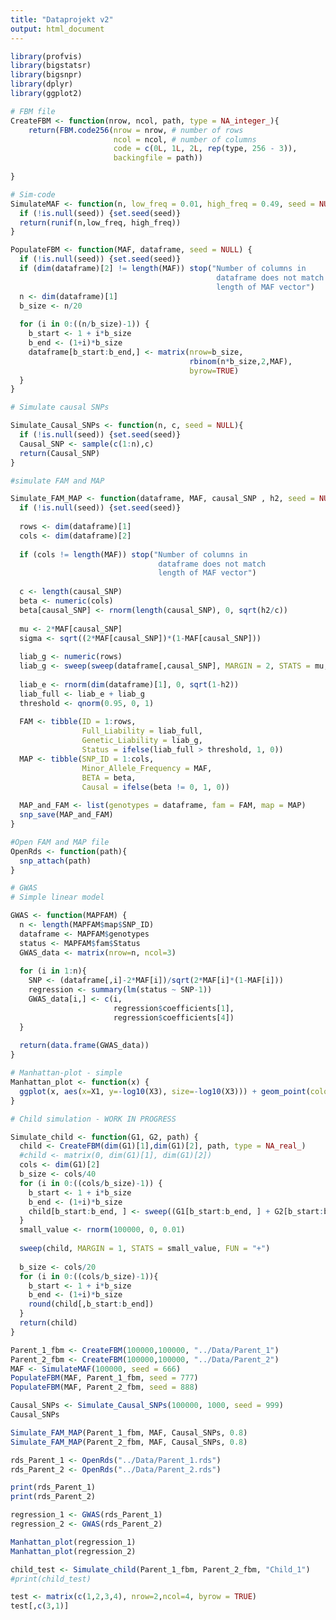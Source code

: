 ```yaml
---
title: "Dataprojekt v2"
output: html_document
---
```


```r
library(profvis)
library(bigstatsr)
library(bigsnpr)
library(dplyr)
library(ggplot2)
```

```r
# FBM file
CreateFBM <- function(nrow, ncol, path, type = NA_integer_){
    return(FBM.code256(nrow = nrow, # number of rows
                       ncol = ncol, # number of columns
                       code = c(0L, 1L, 2L, rep(type, 256 - 3)),
                       backingfile = path)) 
  
}

```


```r
# Sim-code
SimulateMAF <- function(n, low_freq = 0.01, high_freq = 0.49, seed = NULL){
  if (!is.null(seed)) {set.seed(seed)}
  return(runif(n,low_freq, high_freq))
}

PopulateFBM <- function(MAF, dataframe, seed = NULL) {
  if (!is.null(seed)) {set.seed(seed)}
  if (dim(dataframe)[2] != length(MAF)) stop("Number of columns in 
                                              dataframe does not match 
                                              length of MAF vector")
  n <- dim(dataframe)[1]
  b_size <- n/20     
  
  for (i in 0:((n/b_size)-1)) {  
    b_start <- 1 + i*b_size
    b_end <- (1+i)*b_size
    dataframe[b_start:b_end,] <- matrix(nrow=b_size,
                                        rbinom(n*b_size,2,MAF), 
                                        byrow=TRUE)
  }
}

# Simulate causal SNPs

Simulate_Causal_SNPs <- function(n, c, seed = NULL){
  if (!is.null(seed)) {set.seed(seed)}
  Causal_SNP <- sample(c(1:n),c)
  return(Causal_SNP)
}

```


```r
#simulate FAM and MAP

Simulate_FAM_MAP <- function(dataframe, MAF, causal_SNP , h2, seed = NULL) {
  if (!is.null(seed)) {set.seed(seed)}
  
  rows <- dim(dataframe)[1]
  cols <- dim(dataframe)[2]
  
  if (cols != length(MAF)) stop("Number of columns in 
                                 dataframe does not match 
                                 length of MAF vector")
  
  c <- length(causal_SNP)
  beta <- numeric(cols)
  beta[causal_SNP] <- rnorm(length(causal_SNP), 0, sqrt(h2/c))
  
  mu <- 2*MAF[causal_SNP]
  sigma <- sqrt((2*MAF[causal_SNP])*(1-MAF[causal_SNP]))
  
  liab_g <- numeric(rows)
  liab_g <- sweep(sweep(dataframe[,causal_SNP], MARGIN = 2, STATS = mu, FUN = "-"), MARGIN = 2, STATS = sigma, FUN = "/") %*% beta[causal_SNP]
    
  liab_e <- rnorm(dim(dataframe)[1], 0, sqrt(1-h2))
  liab_full <- liab_e + liab_g
  threshold <- qnorm(0.95, 0, 1)
  
  FAM <- tibble(ID = 1:rows, 
                Full_Liability = liab_full, 
                Genetic_Liability = liab_g, 
                Status = ifelse(liab_full > threshold, 1, 0))
  MAP <- tibble(SNP_ID = 1:cols, 
                Minor_Allele_Frequency = MAF, 
                BETA = beta, 
                Causal = ifelse(beta != 0, 1, 0))
  
  MAP_and_FAM <- list(genotypes = dataframe, fam = FAM, map = MAP)
  snp_save(MAP_and_FAM)
}

#Open FAM and MAP file
OpenRds <- function(path){
  snp_attach(path)  
}

```

```r
# GWAS
# Simple linear model

GWAS <- function(MAPFAM) {
  n <- length(MAPFAM$map$SNP_ID)
  dataframe <- MAPFAM$genotypes
  status <- MAPFAM$fam$Status 
  GWAS_data <- matrix(nrow=n, ncol=3)
  
  for (i in 1:n){
    SNP <- (dataframe[,i]-2*MAF[i])/sqrt(2*MAF[i]*(1-MAF[i]))
    regression <- summary(lm(status ~ SNP-1))
    GWAS_data[i,] <- c(i,
                       regression$coefficients[1],
                       regression$coefficients[4])
  }
  
  return(data.frame(GWAS_data)) 
}

# Manhattan-plot - simple
Manhattan_plot <- function(x) {
  ggplot(x, aes(x=X1, y=-log10(X3), size=-log10(X3))) + geom_point(color="blue")+ ylim(0,15) + geom_hline(yintercept=-log10(5e-7), linetype=2) + xlab("SNP") + ylab("-log10(P-value)")  
}

```

```r
# Child simulation - WORK IN PROGRESS

Simulate_child <- function(G1, G2, path) {
  child <- CreateFBM(dim(G1)[1],dim(G1)[2], path, type = NA_real_)
  #child <- matrix(0, dim(G1)[1], dim(G1)[2])
  cols <- dim(G1)[2]
  b_size <- cols/40
  for (i in 0:((cols/b_size)-1)) {  
    b_start <- 1 + i*b_size
    b_end <- (1+i)*b_size
    child[b_start:b_end, ] <- sweep((G1[b_start:b_end, ] + G2[b_start:b_end, ]), MARGIN = 2, STATS=2, FUN = "/")
  }
  small_value <- rnorm(100000, 0, 0.01)
  
  sweep(child, MARGIN = 1, STATS = small_value, FUN = "+")
  
  b_size <- cols/20
  for (i in 0:((cols/b_size)-1)){
    b_start <- 1 + i*b_size
    b_end <- (1+i)*b_size
    round(child[,b_start:b_end])
  }
  return(child)
}

```


```r

Parent_1_fbm <- CreateFBM(100000,100000, "../Data/Parent_1")
Parent_2_fbm <- CreateFBM(100000,100000, "../Data/Parent_2")
MAF <- SimulateMAF(100000, seed = 666)
PopulateFBM(MAF, Parent_1_fbm, seed = 777)
PopulateFBM(MAF, Parent_2_fbm, seed = 888)

Causal_SNPs <- Simulate_Causal_SNPs(100000, 1000, seed = 999)
Causal_SNPs

Simulate_FAM_MAP(Parent_1_fbm, MAF, Causal_SNPs, 0.8)
Simulate_FAM_MAP(Parent_2_fbm, MAF, Causal_SNPs, 0.8)

rds_Parent_1 <- OpenRds("../Data/Parent_1.rds")
rds_Parent_2 <- OpenRds("../Data/Parent_2.rds")

print(rds_Parent_1)
print(rds_Parent_2)

regression_1 <- GWAS(rds_Parent_1)
regression_2 <- GWAS(rds_Parent_2)

Manhattan_plot(regression_1)
Manhattan_plot(regression_2)

child_test <- Simulate_child(Parent_1_fbm, Parent_2_fbm, "Child_1")
#print(child_test)
```
```r
test <- matrix(c(1,2,3,4), nrow=2,ncol=4, byrow = TRUE)
test[,c(3,1)]
```

